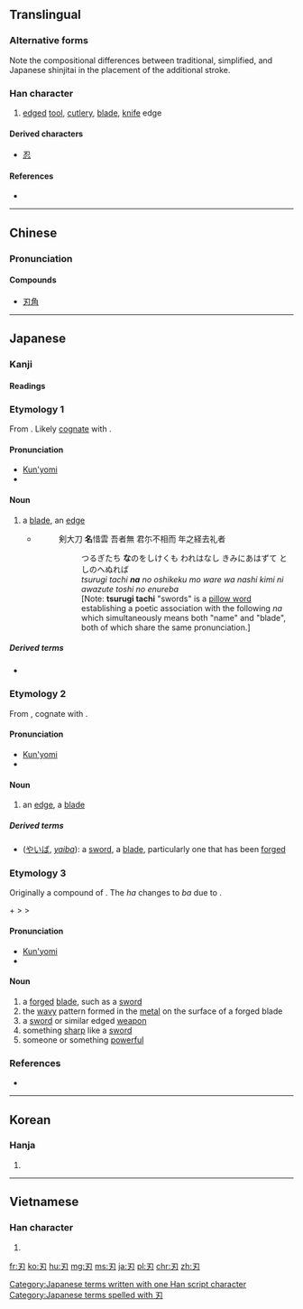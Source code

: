 {{also|刄}}
==Translingual==
{{ja-forms|刃|刃|刃}}

===Alternative forms===
Note the compositional differences between traditional, simplified, and Japanese shinjitai in the placement of the additional stroke.

===Han character===
{{Han char|rn=18|rad=刀|as=01|sn=3|four=1742<sub>0</sub>|canj=尸竹戈 (SHI)|ids=⿹[[刀]][[丿]]}}

# [[edge]]d [[tool]], [[cutlery]], [[blade]], [[knife]] edge

====Derived characters====
* [[忍]]

====References====
* {{Han ref|kx=0136.020|dkj=01850|dj=0304.070|hdz=10320.030|uh=5203|ud=20995|bh=A462|bd=42082}}

----

==Chinese==
{{zh-hanzi-box|[[刃]]}}

===Pronunciation===
{{zh-pron
|m=rèn
|c=jan6
|mc=y
|oc=y
|ma=
|cat=n
}}

====Compounds====
* [[刃角]]

----

==Japanese==
{{wikipedia|lang=ja}}
{{wikipedia|Blade}}

===Kanji===
{{ja-kanji|grade=c|rs=刀01}}

====Readings====
{{ja-readings
|goon=[[にん]] (nin)
|kanon=[[じん]] (jin)
|kun=[[は]] (ha), [[な]] (na), [[やいば]] (yaiba), {{qualifier|rare}} [[きる|き-る]] (ki-ru)
|nanori=[[ち]] (chi), [[と]] (to)
}}

===Etymology 1===
From {{etyl|ojp|ja|sort=な}}.  Likely [[cognate]] with {{etyl|ko|-}} {{term|lang=ko|날||blade}}.

====Pronunciation====
* [[訓読み|Kun'yomi]]
* {{IPA|lang=ja|/na/|[nä]}}

====Noun====
{{ja-noun|k|hira=な|rom=na}}

# {{context|lang=ja|sort=な|obsolete}} a [[blade]], an [[edge]]
#* {{RQ:Man'yōshū|4|616}}
#*: 剣大刀 '''名'''惜雲 吾者無 君尓不相而 年之経去礼者
#*:: つるぎたち '''な'''のをしけくも われはなし きみにあはずて としのへぬれば
#*:: ''tsurugi tachi '''na''' no oshikeku mo ware wa nashi kimi ni awazute toshi no enureba''
#*:: [Note: '''tsurugi tachi''' "swords" is a [[w:Makurakotoba|pillow word]] establishing a poetic association with the following ''na'' which simultaneously means both "name" and "blade", both of which share the same pronunciation.]

=====Derived terms=====
* {{ja-l|刀|かたな|katana}}

===Etymology 2===
From {{etyl|ojp|ja|sort=は}}, cognate with {{term|lang=ja|歯|tr=ha||tooth}}.

====Pronunciation====
* [[訓読み|Kun'yomi]]
* {{IPA|lang=ja|/ha/|[hä]}}

====Noun====
{{ja-noun|k|hira=は|rom=ha}}

# an [[edge]], a [[blade]]

=====Derived terms=====
* {{lang|ja|刃}} ([[やいば]], ''[[yaiba#Japanese|yaiba]]''): a [[sword]], a [[blade]], particularly one that has been [[forged]]

===Etymology 3===
Originally a compound of {{compound|lang=ja|sort=やいば|焼き|tr1=yaki|t1=burned, fired|刃|tr2=ha|t2=edge, blade}}.  The ''ha'' changes to ''ba'' due to {{rendaku|やいば}}.

{{IPAchar|/jaki/}} + {{IPAchar|/ha/}} > {{IPAchar|/jakiba/}} > {{IPAchar|/jaiba/}}

====Pronunciation====
* [[訓読み|Kun'yomi]]
* {{IPA|lang=ja|/ja.i.ba/|[jäibä]}}

====Noun====
{{ja-noun|k|hira=やいば|rom=yaiba}}

# a [[forged]] [[blade]], such as a [[sword]]
# the [[wavy]] pattern formed in the [[metal]] on the surface of a forged blade
# a [[sword]] or similar edged [[weapon]]
# something [[sharp]] like a [[sword]]
# someone or something [[powerful]]

===References===
* {{R:Man'yōshū 1}}

[[Category:Japanese terms written with one Han script character]]
[[Category:Japanese terms spelled with 刃]]

----

==Korean==

===Hanja===
{{ko-hanja|hangeul=인|rv=in|mr=in}}

# {{defn|lang=ko|sort=刀01}}

----

==Vietnamese==

===Han character===
{{vi-hantu|[[nhận]], [[nhẫn]], [[nhấn]]|rs=刀01}}

# {{defn|lang=vi|sort=刀01}}

[[fr:刃]]
[[ko:刃]]
[[hu:刃]]
[[mg:刃]]
[[ms:刃]]
[[ja:刃]]
[[pl:刃]]
[[chr:刃]]
[[zh:刃]]